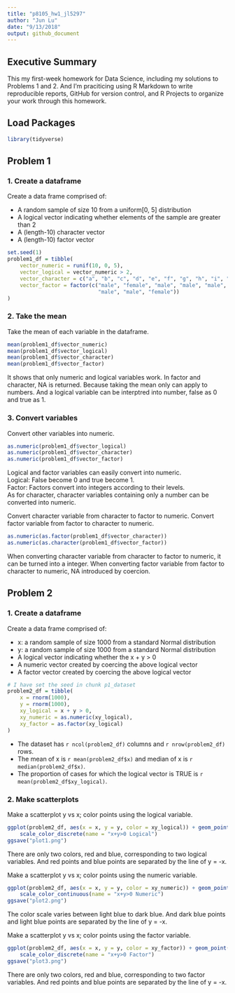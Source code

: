 ```yaml
---
title: "p8105_hw1_jl5297"
author: "Jun Lu"
date: "9/13/2018"
output: github_document
---
```

## Executive Summary 
This my first-week homework for Data Science, including my solutions to Problems 1 and 2. And I'm praciticing using R Markdown to write reproducible reports, GitHub for version control, and R Projects to organize your work through this homework.

## Load Packages
```r
library(tidyverse)
```



## Problem 1
### 1. Create a dataframe
Create a data frame comprised of:  

*   A random sample of size 10 from a uniform[0, 5] distribution
*   A logical vector indicating whether elements of the sample are greater than 2
*   A (length-10) character vector
*   A (length-10) factor vector

```r
set.seed(1)
problem1_df = tibble(
    vector_numeric = runif(10, 0, 5),
    vector_logical = vector_numeric > 2,
    vector_character = c("a", "b", "c", "d", "e", "f", "g", "h", "i", "j"),
    vector_factor = factor(c("male", "female", "male", "male", "male", "male", "male",
                             "male", "male", "female"))
)
```
      
          
### 2. Take the mean
Take the mean of each variable in the dataframe.
```r
mean(problem1_df$vector_numeric)
mean(problem1_df$vector_logical)
mean(problem1_df$vector_character)
mean(problem1_df$vector_factor)
```
It shows that only numeric and logical variables work. In factor and character, NA is returned. Because taking the mean only can apply to numbers. And a logical variable can be interptred into number, false as 0 and true as 1.
     
### 3. Convert variables 
Convert other variables into numeric.
```r
as.numeric(problem1_df$vector_logical)
as.numeric(problem1_df$vector_character)
as.numeric(problem1_df$vector_factor)
```
Logical and factor variables can easily convert into numeric.    
Logical: False become 0 and true become 1.  
Factor: Factors convert into integers according to their levels.    
As for character, character variables containing only a number can be converted into numeric.  
     
         
Convert character variable from character to factor to numeric. Convert factor variable from factor to character to numeric.
```r
as.numeric(as.factor(problem1_df$vector_character))
as.numeric(as.character(problem1_df$vector_factor))
```
When converting character variable from character to factor to numeric, it can be turned into a integer. When converting factor variable from factor to character to numeric, NA introduced by coercion.
        
## Problem 2
### 1. Create a dataframe
Create a data frame comprised of:
    
* x: a random sample of size 1000 from a standard Normal distribution
* y: a random sample of size 1000 from a standard Normal distribution
* A logical vector indicating whether the x + y > 0
* A numeric vector created by coercing the above logical vector
* A factor vector created by coercing the above logical vector  

```r
# I have set the seed in chunk p1_dataset
problem2_df = tibble(
    x = rnorm(1000),
    y = rnorm(1000),
    xy_logical = x + y > 0,
    xy_numeric = as.numeric(xy_logical),
    xy_factor = as.factor(xy_logical)
)
```

* The dataset has  `r ncol(problem2_df)` columns and `r nrow(problem2_df)` rows.
* The mean of x is `r mean(problem2_df$x)` and median of x is `r median(problem2_df$x)`.
* The proportion of cases for which the logical vector is TRUE is `r mean(problem2_df$xy_logical)`.

### 2. Make scatterplots
Make a scatterplot y vs x; color points using the logical variable.
```r
ggplot(problem2_df, aes(x = x, y = y, color = xy_logical)) + geom_point() +
    scale_color_discrete(name = "x+y>0 Logical")
ggsave("plot1.png")
```
There are only two colors, red and blue, corresponding to two logical variables. And red points and blue points are separated by the line of y = -x.

Make a scatterplot y vs x; color points using the numeric variable.
```r
ggplot(problem2_df, aes(x = x, y = y, color = xy_numeric)) + geom_point() + 
    scale_color_continuous(name = "x+y>0 Numeric")
ggsave("plot2.png")
```
The color scale varies between light blue to dark blue. And dark blue points and light blue points are separated by the line of y = -x.

Make a scatterplot y vs x; color points using the factor variable.
```r
ggplot(problem2_df, aes(x = x, y = y, color = xy_factor)) + geom_point() + 
    scale_color_discrete(name = "x+y>0 Factor")
ggsave("plot3.png")
```
There are only two colors, red and blue, corresponding to two factor variables. And red points and blue points are separated by the line of y = -x.



